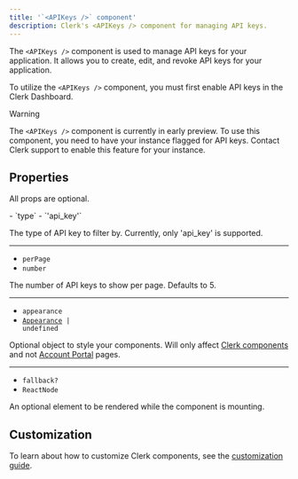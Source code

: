 ```yaml
---
title: '`<APIKeys />` component'
description: Clerk's <APIKeys /> component for managing API keys.
---
```


The `<APIKeys />` component is used to manage API keys for your application. It allows you to create, edit, and revoke API keys for your application.

To utilize the `<APIKeys />` component, you must first enable API keys in the Clerk Dashboard.

> [!WARNING]
> The `<APIKeys />` component is currently in early preview. To use this component, you need to have your instance flagged for API keys. Contact Clerk support to enable this feature for your instance.

## Properties

All props are optional.

<Properties>
  - `type`
  - `'api_key'`

  The type of API key to filter by. Currently, only 'api\_key' is supported.

  ---

  - `perPage`
  - `number`

  The number of API keys to show per page. Defaults to 5.

  ---

  - `appearance`
  - <code>[Appearance](/docs/customization/overview) | undefined</code>

  Optional object to style your components. Will only affect [Clerk components](/docs/components/overview) and not [Account Portal](/docs/account-portal/overview) pages.

  ---

  - `fallback?`
  - `ReactNode`

  An optional element to be rendered while the component is mounting.
</Properties>

## Customization

To learn about how to customize Clerk components, see the [customization guide](/docs/customization/overview).
